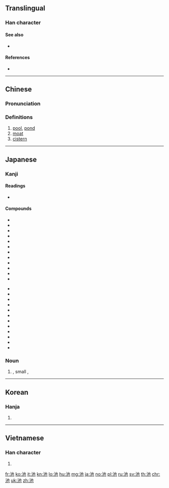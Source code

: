 ==Translingual==

===Han character===
{{Han char|rn=85|rad=水|as=03|sn=6|four=34112|canj=EPD|ids=⿰氵也}}

====See also====
* {{l|mul|罁}}

====References====
* {{Han ref|kx=0606.050|dkj=17141|dj=1000.010|hdz=31555.030|uh=6C60|ud=27744|bh=A6C0|bd=42688}}

----

==Chinese==
{{zh-forms}}

===Pronunciation===
{{zh-pron
|m=chí
|ma=y
|c=ci4
|h=pfs=chhṳ̀
|md=diè/dò̤
|mn=tî
|w=3zr
|mc=y
|oc=y
|cat=n
}}

===Definitions===
{{zh-hanzi}}

# [[pool]], [[pond]]
# [[moat]]
# [[cistern]]

----

==Japanese==

===Kanji===
{{ja-kanji|grade=2|rs=水03}}

====Readings====
* {{ja-readings
|goon=[[じ]] (ji)|kanon=[[ち]] (chi)|on=[[た]] (ta) {{qualifier|non-[[w:Jōyō kanji|Jōyō]] reading}}
|kun=[[いけ]] (ike)}}
{{attention|ja|check and expand on readings}}

====Compounds====
{{der-top|Compounds of 池}}
* {{l|ja|池袋|tr=ikebukuro}}
* {{l|ja|地水|tr=chisui}}
* {{l|ja|池沼|tr=chishō}}
* {{l|ja|地泉|tr=chisen}}
* {{l|ja|池亭|tr=chitei}}
* {{l|ja|池畔|tr=chinan}}
* {{l|ja|印池|tr=inchi}}
* {{l|ja|園地|tr=enchi}}
* {{l|ja|苑池|tr=enchi}}
* {{l|ja|内池|tr=uchiike}}
* {{l|ja|城池|tr=jōchi}}
* {{l|ja|溜池|tr=temeike}}
{{der-mid}}
* {{l|ja|電池|tr=denchi}}
* {{l|ja|肉池|tr=nikuchi}}
* {{l|ja|墨池|tr=bokuchi}}
* {{l|ja|古池|tr=furuike}}
* {{l|ja|瑶池|tr=yōchi}}
* {{l|ja|人工池|tr=jinkōke}}
* {{l|ja|貯水池|tr=chosuichi}}
* {{l|ja|養魚池|tr=yōgyochi}}
* {{l|ja|養殖池|tr=yōshokuchi}}
* {{l|ja|用水池|tr=yōsuiike}}
* {{l|ja|金城湯池|tr=kinjōtōchi}}
* {{l|ja|酒池肉林|tr=shuchinikurin}}
{{der-bottom}}

===Noun===
{{ja-noun|いけ}}

# {{l|en|pond}}, small {{l|en|lake}}, {{l|en|pool}}
#: {{ja-usex|池を乾す|いけ を ほす|drain a pond}}

----

==Korean==

===Hanja===
{{ko-hanja|hangeul=[[지]], [[타]]|eumhun=|rv=ji, ta|mr=chi, t'a|y=ci, tha}}

# {{defn|lang=ko|sort=水03}}

----

==Vietnamese==

===Han character===
{{vi-hantu|[[trì]], [[đìa]], [[trầy]], [[trề]], [[tri]], [[bǎng]]|rs=水03}}

# {{defn|lang=vi|sort=水03}}

[[fr:池]]
[[ko:池]]
[[it:池]]
[[kn:池]]
[[lo:池]]
[[hu:池]]
[[mg:池]]
[[ja:池]]
[[no:池]]
[[pl:池]]
[[ru:池]]
[[sv:池]]
[[th:池]]
[[chr:池]]
[[uk:池]]
[[zh:池]]